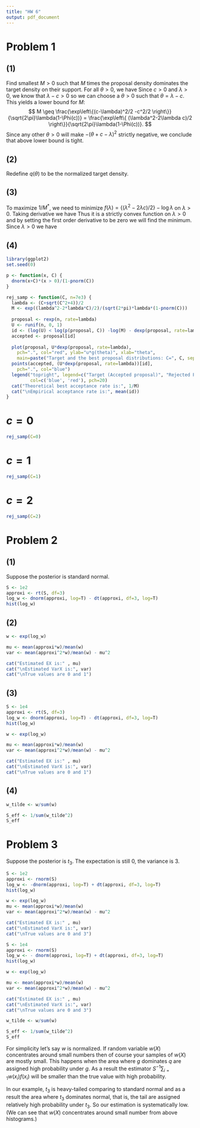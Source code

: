 ```yaml
---
title: "HW 6"
output: pdf_document
---
```


# Problem 1

## (1)
Find smallest $M >0$ such that $M$ times the proposal density dominates the target density on their  support. For all $\theta > 0$, we have
\begin{align*}
M &\geq \frac{1}{\lambda \exp(-\lambda \theta)}\frac{\phi(\theta+c)}{1-\Phi(c)}\\
&= \frac{1}{\lambda \exp(-\lambda \theta)}\frac{\exp\left\{-(\theta+c)^2/2\right\}}{\sqrt{2\pi}(1-\Phi(c))}\\
&=  \frac{\exp\left\{-(\theta^2 + 2c\theta + c^2)/2+\lambda\theta\right\}}{\sqrt{2\pi}\lambda(1-\Phi(c))}\\
&= \frac{\exp\left\{-(\theta +  c -\lambda)^2/2 + (c-\lambda)^2/2 -c^2/2 \right\}}{\sqrt{2\pi}\lambda(1-\Phi(c))}.
\end{align*}
Since $c > 0$ and $\lambda > 0$, we know that $\lambda -c > 0$ so we can choose a $\theta > 0$ such that $\theta = \lambda-c$. This yields a lower bound for $M$:
$$
M \geq \frac{\exp\left\{(c-\lambda)^2/2 -c^2/2 \right\}}{\sqrt{2\pi}\lambda(1-\Phi(c))} = \frac{\exp\left\{ (\lambda^2-2\lambda c)/2 \right\}}{\sqrt{2\pi}\lambda(1-\Phi(c))}.
$$
Since any other $\theta > 0$ will make $-(\theta+c-\lambda)^2$ strictly negative, we conclude that above lower bound is tight. 

## (2)
Redefine $q(\theta)$ to be the normalized target density.
\begin{align*}
E_{g} \frac{q(\theta)}{M^* g(\theta)} &= \int_{0}^{\infty} \frac{q(\theta)}{M^* g(\theta)} g(\theta)\; d\theta\\
&=\int_{0}^{\infty} \frac{q(\theta)}{M^*} \; d\theta\\
&= 1/M^*.
\end{align*}

## (3)
To maximize $1/M^*$, we need to minimize $f(\lambda) =\left\{(\lambda^2-2\lambda c)/2\right\}- \log\lambda$ on $\lambda > 0$. Taking derivative we have 
\begin{align*}
&\frac{d f}{d \lambda} = \lambda-c - \frac{1}{\lambda},\\
&\frac{d^2 f}{d \lambda^2} = 1+\frac{1}{\lambda^2} > 0.
\end{align*}
Thus it is a strictly convex function on $\lambda > 0$ and by setting the first order derivative to be zero we will find the minimum. Since $\lambda > 0$ we have
\begin{align*}
\lambda-c - \frac{1}{\lambda} &= 0\\
\lambda^2-c\lambda -1 &=0  \\
\lambda &= (c+\sqrt{c^2+4})/2. 
\end{align*}

## (4)
```r
library(ggplot2)
set.seed(0)

p <- function(x, C) {
  dnorm(x+C)*(x > 0)/(1-pnorm(C))
}

rej_samp <- function(C, n=7e3) {
  lambda <- (C+sqrt(C^2+4))/2
  M <- exp((lambda^2-2*lambda*C)/2)/(sqrt(2*pi)*lambda*(1-pnorm(C)))
  
  proposal <- rexp(n, rate=lambda)
  U <- runif(n, 0, 1)
  id <- (log(U) < log(p(proposal, C)) -log(M) - dexp(proposal, rate=lambda, log=T))
  accepted <- proposal[id]
  
  plot(proposal, U*dexp(proposal, rate=lambda), 
    pch=".", col="red", ylab="u*g(theta)", xlab="theta",
    main=paste("Target and the best proposal distributions: C=", C, sep=""))
  points(accepted, (U*dexp(proposal, rate=lambda))[id], 
    pch=".", col="blue")
  legend("topright", legend=c("Target (Accepted proposal)", "Rejected Proposal"),
         col=c('blue', 'red'), pch=20)
  cat("Theoretical best acceptance rate is:", 1/M)
  cat("\nEmpirical acceptance rate is:", mean(id))
}
```

# $c=0$
```r
rej_samp(C=0)
```

# $c=1$
```r
rej_samp(C=1)
```

# $c=2$
```r
rej_samp(C=2)
```

# Problem 2
## (1)
Suppose the posterior is standard normal.
```r
S <- 1e2
approxi <- rt(S, df=3)
log_w <- dnorm(approxi, log=T) - dt(approxi, df=3, log=T)
hist(log_w)
```

## (2)
```r
w <- exp(log_w)

mu <- mean(approxi*w)/mean(w)
var <- mean(approxi^2*w)/mean(w) - mu^2

cat("Estimated EX is:" , mu)
cat("\nEstimated VarX is:", var)
cat("\nTrue values are 0 and 1")
```

## (3)
```r
S <- 1e4
approxi <- rt(S, df=3)
log_w <- dnorm(approxi, log=T) - dt(approxi, df=3, log=T)
hist(log_w)
```

```r
w <- exp(log_w)

mu <- mean(approxi*w)/mean(w)
var <- mean(approxi^2*w)/mean(w) - mu^2

cat("Estimated EX is:" , mu)
cat("\nEstimated VarX is:", var)
cat("\nTrue values are 0 and 1")
```

##  (4)
```r
w_tilde <- w/sum(w)

S_eff <- 1/sum(w_tilde^2)
S_eff
```

# Problem 3

Suppose the posterior is $t_3$. The expectation is still $0$, the variance is $3$.
```r
S <- 1e2
approxi <- rnorm(S)
log_w <- -dnorm(approxi, log=T) + dt(approxi, df=3, log=T)
hist(log_w)
```

```r
w <- exp(log_w)
mu <- mean(approxi*w)/mean(w)
var <- mean(approxi^2*w)/mean(w) - mu^2

cat("Estimated EX is:" , mu)
cat("\nEstimated VarX is:", var)
cat("\nTrue values are 0 and 3")
```

```r
S <- 1e4
approxi <- rnorm(S)
log_w <- - dnorm(approxi, log=T) + dt(approxi, df=3, log=T)
hist(log_w)
```

```r
w <- exp(log_w)

mu <- mean(approxi*w)/mean(w)
var <- mean(approxi^2*w)/mean(w) - mu^2

cat("Estimated EX is:" , mu)
cat("\nEstimated VarX is:", var)
cat("\nTrue values are 0 and 3")
```

```r
w_tilde <- w/sum(w)

S_eff <- 1/sum(w_tilde^2)
S_eff
```

For simplicity let's say $w$ is normalized. If random variable $w(X)$ concentrates around small numbers then of course your samples of $w(X)$ are mostly small. This happens when the area where $g$ dominates $q$ are assigned high probability under $g$. As a result the estimator $S^{-1}\sum_{i=1}w(x_i)f(x_i)$ will be smaller than the true value with high probability.

In our example, $t_3$ is heavy-tailed comparing to standard normal and as a result the area where $t_3$ dominates normal, that is, the tail are assigned relatively high probability under $t_3$. So our estimation is systematically low. (We can see that $w(X)$ concentrates around small number from above histograms.)